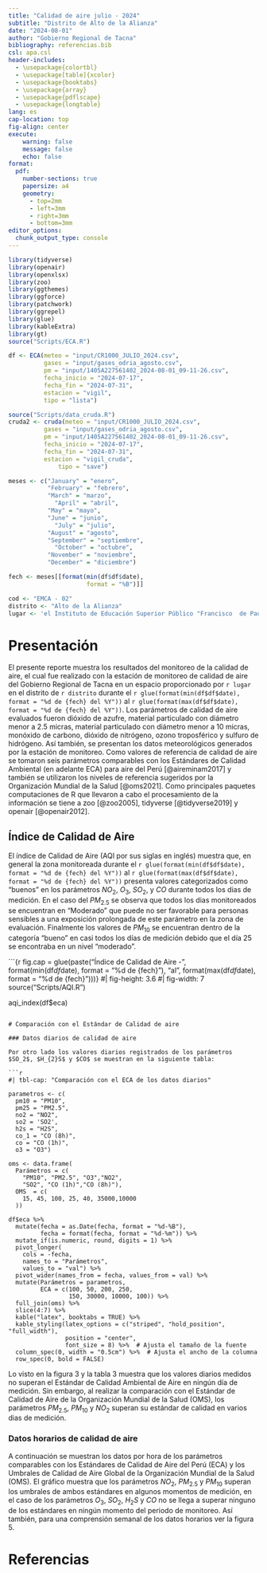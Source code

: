 ---
title: "Calidad de aire julio - 2024"
subtitle: "Distrito de Alto de la Alianza"
date: "2024-08-01"
author: "Gobierno Regional de Tacna"
bibliography: referencias.bib
csl: apa.csl
header-includes:
  - \usepackage{colortbl}
  - \usepackage[table]{xcolor}
  - \usepackage{booktabs}
  - \usepackage{array}
  - \usepackage{pdflscape}
  - \usepackage{longtable}
lang: es
cap-location: top
fig-align: center
execute:
    warning: false
    message: false
    echo: false
format:
  pdf:
    number-sections: true
    papersize: a4
    geometry:
      - top=2mm
      - left=3mm
      - right=3mm
      - bottom=3mm
editor_options: 
  chunk_output_type: console
---

```{r}
library(tidyverse)
library(openair)
library(openxlsx)
library(zoo)
library(ggthemes)
library(ggforce)
library(patchwork)
library(ggrepel)
library(glue)
library(kableExtra)
library(gt)
source("Scripts/ECA.R")

df <- ECA(meteo = "input/CR1000_JULIO_2024.csv",
          gases = "input/gases_odria_agosto.csv",
          pm = "input/1405A227561402_2024-08-01_09-11-26.csv",
          fecha_inicio = "2024-07-17",
          fecha_fin = "2024-07-31",
          estacion = "vigil",
          tipo = "lista")

source("Scripts/data_cruda.R")
cruda2 <- cruda(meteo = "input/CR1000_JULIO_2024.csv",
          gases = "input/gases_odria_agosto.csv",
          pm = "input/1405A227561402_2024-08-01_09-11-26.csv",
          fecha_inicio = "2024-07-17",
          fecha_fin = "2024-07-31",
          estacion = "vigil_cruda",
              tipo = "save")

meses <- c("January" = "enero",
           "February" = "febrero",
           "March" = "marzo",
             "April" = "abril",
           "May" = "mayo",
           "June" = "junio",
             "July" = "julio",
           "August" = "agosto",
           "September" = "septiembre",
             "October" = "octubre",
           "November" = "noviembre",
           "December" = "diciembre")

fech <- meses[[format(min(df$df$date),
                      format = "%B")]]

cod <- "EMCA - 02"
distrito <- "Alto de la Alianza"
lugar <- 'el Instituto de Educación Superior Público "Francisco  de Paula Gonzales Vigil"'

```

# Presentación

El presente reporte muestra los resultados del monitoreo de la calidad de aire, el cual fue realizado con la estación de monitoreo de calidad de aire del Gobierno Regional de Tacna en un espacio proporcionado por `r lugar` en el distrito de `r distrito` durante el `r glue(format(min(df$df$date), format = "%d de {fech} del %Y"))` al `r glue(format(max(df$df$date), format = "%d de {fech} del %Y"))`. Los parámetros de calidad de aire evaluados fueron dióxido de azufre, material particulado con diámetro menor a 2.5 micras, material particulado con diámetro menor a 10 micras, monóxido de carbono, dióxido de nitrógeno, ozono troposférico y sulfuro de hidrógeno. Así también, se presentan los datos meteorológicos generados por la estación de monitoreo. Como valores de referencia de calidad de aire se tomaron seis parámetros comparables con los Estándares de Calidad Ambiental (en adelante ECA) para aire del Perú [@aireminam2017] y también se utilizaron los niveles de referencia sugeridos por la Organización Mundial de la Salud [@oms2021]. Como principales paquetes computaciones de R que llevaron a cabo el procesamiento de la información se tiene a zoo [@zoo2005], tidyverse [@tidyverse2019] y openair [@openair2012].

## Índice de Calidad de Aire

El índice de Calidad de Aire (AQI por sus siglas en inglés) muestra que, en general la zona monitoreada durante el `r glue(format(min(df$df$date), format = "%d de {fech} del %Y"))` al `r glue(format(max(df$df$date), format = "%d de {fech} del %Y"))` presenta valores categorizados como "buenos" en los parámetros $NO_2$, $O_3$, $SO_2$, y $CO$ durante todos los dias de medición. En el caso del $PM_{2.5}$ se observa que todos los dias monitoreados se encuentran en "Moderado" que puede no ser favorable para personas sensibles a una exposición prolongada de este parámetro en la zona de evaluación. Finalmente los valores de $PM_{10}$ se encuentran dentro de la categoría "bueno" en casi todos los días de medición debido que el día 25 se encontraba en un nivel "moderado".

```{r fig.cap = glue(paste("Índice de Calidad de Aire -", format(min(df$df$date), format = "%d de {fech}"), "al", format(max(df$df$date), format = "%d de {fech}")))}
#| fig-height: 3.6
#| fig-width: 7
source("Scripts/AQI.R")

aqi_index(df$eca)
```

# Comparación con el Estándar de Calidad de aire

### Datos diarios de calidad de aire

Por otro lado los valores diarios registrados de los parámetros $SO_2$, $H_{2}S$ y $CO$ se muestran en la siguiente tabla:

```{r fig.pos="H"}
#| tbl-cap: "Comparación con el ECA de los datos diarios"

parametros <- c(
  pm10 = "PM10",
  pm25 = "PM2.5",
  no2 = "NO2",
  so2 = 'SO2',
  h2s = "H2S",
  co_1 = "CO (8h)",
  co = "CO (1h)",
  o3 = "O3")

oms <- data.frame(
  Parámetros = c(
    "PM10", "PM2.5", "O3","NO2",
    "SO2", "CO (1h)","CO (8h)"),
  OMS  = c(
    15, 45, 100, 25, 40, 35000,10000
  ))

df$eca %>% 
  mutate(fecha = as.Date(fecha, format = "%d-%B"),
         fecha = format(fecha, format = "%d-%m")) %>% 
  mutate_if(is.numeric, round, digits = 1) %>% 
  pivot_longer(
    cols = -fecha,
    names_to = "Parámetros",
    values_to = "val") %>% 
  pivot_wider(names_from = fecha, values_from = val) %>%
  mutate(Parámetros = parametros,
         ECA = c(100, 50, 200, 250,
                 150, 30000, 10000, 100)) %>% 
  full_join(oms) %>% 
  slice(4:7) %>%
  kable("latex", booktabs = TRUE) %>%
  kable_styling(latex_options = c("striped", "hold_position", "full_width"), 
                position = "center",
                font_size = 8) %>%  # Ajusta el tamaño de la fuente
  column_spec(0, width = "0.5cm") %>%  # Ajusta el ancho de la columna
  row_spec(0, bold = FALSE)
```

Lo visto en la figura 3 y la tabla 3 muestra que los valores diarios medidos no superan el Estándar de Calidad Ambiental de Aire en ningún día de medición. Sin embargo, al realizar la comparación con el Estándar de Calidad de Aire de la Organización Mundial de la Salud (OMS), los parámetros $PM_{2.5}$, $PM_{10}$ y $NO_2$ superan su estándar de calidad en varios dias de medición.

### Datos horarios de calidad de aire

A continuación se muestran los datos por hora de los parámetros comparables con los Estándares de Calidad de Aire del Perú (ECA) y los Umbrales de Calidad de Aire Global de la Organización Mundial de la Salud (OMS). El gráfico muestra que los parámetros $NO_2$, $PM_{2.5}$ y $PM_{10}$ superan los umbrales de ambos estándares en algunos momentos de medición, en el caso de los parámetros $O_3$, $SO_2$, $H_{2}S$ y $CO$ no se llega a superar ninguno de los estándares en ningún momento del periodo de monitoreo. Así también, para una comprensión semanal de los datos horarios ver la figura 5.

# Referencias
::: {#refs}
:::